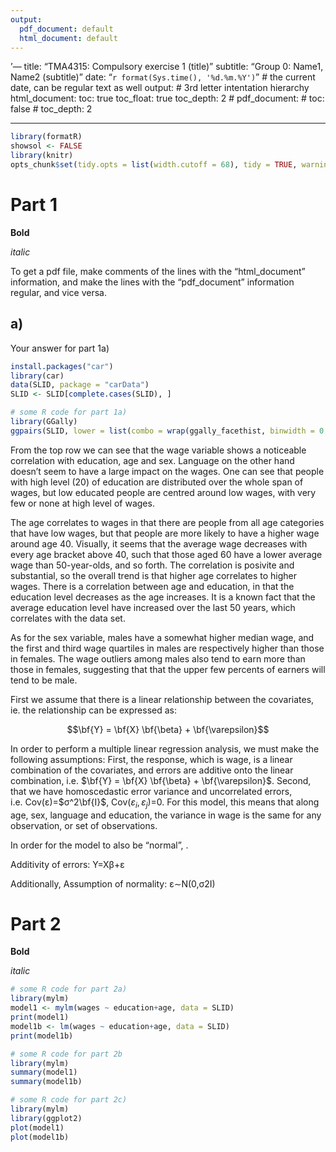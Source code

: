 ```yaml
---
output:
  pdf_document: default
  html_document: default
---
```


'--- 
title: "TMA4315: Compulsory exercise 1 (title)" 
subtitle: "Group 0: Name1, Name2 (subtitle)" 
date: "`r format(Sys.time(), '%d.%m.%Y')`" # the current date, can be regular text as well
output: # 3rd letter intentation hierarchy
  html_document:
    toc: true
    toc_float: true
    toc_depth: 2
  # pdf_document:
  #  toc: false
  #  toc_depth: 2

---

```r
library(formatR)
showsol <- FALSE
library(knitr)
opts_chunk$set(tidy.opts = list(width.cutoff = 68), tidy = TRUE, warning = FALSE, error = FALSE, message = FALSE, echo = TRUE)
```

# Part 1

**Bold**

_italic_

To get a pdf file, make comments of the lines with the "html_document" information, and make the lines with the "pdf_document" information regular, and vice versa.

## a)

Your answer for part 1a)

```r
install.packages("car")
library(car)
data(SLID, package = "carData")
SLID <- SLID[complete.cases(SLID), ]

```

```r
# some R code for part 1a)
library(GGally)
ggpairs(SLID, lower = list(combo = wrap(ggally_facethist, binwidth = 0.5)))
```

From the top row we can see that the wage variable shows a noticeable correlation with education, age and sex. Language on the other hand doesn't seem to have a large impact on the wages. One can see that people with high level (20) of education are distributed over the whole span of wages, but low educated people are centred around low wages, with very few or none at high level of wages.

The age correlates to wages in that there are people from all age categories that have low wages, but that people are more likely to have a higher wage around age 40. Visually, it seems that the average wage decreases with every age bracket above 40, such that those aged 60 have a lower average wage than 50-year-olds, and so forth. The correlation is posivite and substantial, so the overall trend is that higher age correlates to higher wages. There is a correlation between age and education, in that the education level decreases as the age increases. It is a known fact that the average education level have increased over the last 50 years, which correlates with the data set. 

As for the sex variable, males have a somewhat higher median wage, and the first and third wage quartiles in males are respectively higher than those in females. The wage outliers among males also tend to earn more than those in females, suggesting that that the upper few percents of earners will tend to be male.

First we assume that there is a linear relationship between the covariates, ie. the relationship can be expressed as:


$$\bf{Y} = \bf{X} \bf{\beta} + \bf{\varepsilon}$$

In order to perform a multiple linear regression analysis, we must make the following assumptions:
First, the response, which is wage, is a linear combination of the covariates, and errors are additive onto the linear combination, i.e. $\bf{Y} = \bf{X} \bf{\beta} + \bf{\varepsilon}$. Second, that we have homoscedastic error variance and uncorrelated errors, i.e. Cov(ε)=$σ^2\bf{I}$, Cov($ε_i,ε_j$)=0. For this model, this means that along age, sex, language and education, the variance in wage is the same for any observation, or set of observations.

In order for the model to also be "normal", 
.

Additivity of errors: Y=Xβ+ε

Additionally, 
Assumption of normality: ε∼N(0,σ2I)

# Part 2

**Bold**

_italic_



```r
# some R code for part 2a)
library(mylm)
model1 <- mylm(wages ~ education+age, data = SLID)
print(model1)
model1b <- lm(wages ~ education+age, data = SLID)
print(model1b)

```
```r
# some R code for part 2b
library(mylm)
summary(model1)
summary(model1b)

```
```r
# some R code for part 2c)
library(mylm)
library(ggplot2)
plot(model1)
plot(model1b)

```




